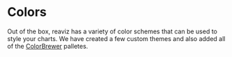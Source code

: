 # Colors

Out of the box, reaviz has a variety of color
schemes that can be used to style your charts.
We have created a few custom themes and also added
all of the [ColorBrewer](https://colorbrewer2.org/) palletes.
